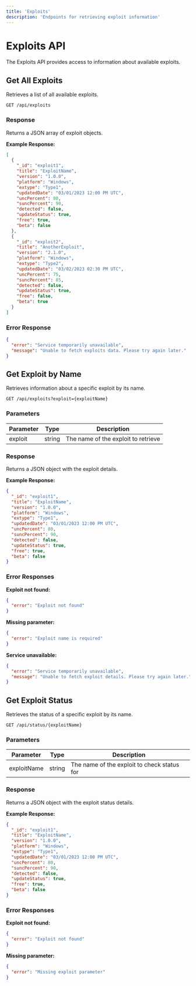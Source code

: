 ```yaml
---
title: 'Exploits'
description: 'Endpoints for retrieving exploit information'
---
```


# Exploits API

The Exploits API provides access to information about available exploits.

## Get All Exploits

Retrieves a list of all available exploits.

```
GET /api/exploits
```

### Response

Returns a JSON array of exploit objects.

**Example Response:**

```json
[
  {
    "_id": "exploit1",
    "title": "ExploitName",
    "version": "1.0.0",
    "platform": "Windows",
    "extype": "Type1",
    "updatedDate": "03/01/2023 12:00 PM UTC",
    "uncPercent": 80,
    "suncPercent": 90,
    "detected": false,
    "updateStatus": true,
    "free": true,
    "beta": false
  },
  {
    "_id": "exploit2",
    "title": "AnotherExploit",
    "version": "2.1.0",
    "platform": "Windows",
    "extype": "Type2",
    "updatedDate": "03/02/2023 02:30 PM UTC",
    "uncPercent": 75,
    "suncPercent": 85,
    "detected": false,
    "updateStatus": true,
    "free": false,
    "beta": true
  }
]
```

### Error Response

```json
{
  "error": "Service temporarily unavailable",
  "message": "Unable to fetch exploits data. Please try again later."
}
```

## Get Exploit by Name

Retrieves information about a specific exploit by its name.

```
GET /api/exploits?exploit={exploitName}
```

### Parameters

| Parameter | Type | Description |
| --------- | ---- | ----------- |
| exploit   | string | The name of the exploit to retrieve |

### Response

Returns a JSON object with the exploit details.

**Example Response:**

```json
{
  "_id": "exploit1",
  "title": "ExploitName",
  "version": "1.0.0",
  "platform": "Windows",
  "extype": "Type1",
  "updatedDate": "03/01/2023 12:00 PM UTC",
  "uncPercent": 80,
  "suncPercent": 90,
  "detected": false,
  "updateStatus": true,
  "free": true,
  "beta": false
}
```

### Error Responses

**Exploit not found:**

```json
{
  "error": "Exploit not found"
}
```

**Missing parameter:**

```json
{
  "error": "Exploit name is required"
}
```

**Service unavailable:**

```json
{
  "error": "Service temporarily unavailable",
  "message": "Unable to fetch exploit details. Please try again later."
}
```

## Get Exploit Status

Retrieves the status of a specific exploit by its name.

```
GET /api/status/{exploitName}
```

### Parameters

| Parameter | Type | Description |
| --------- | ---- | ----------- |
| exploitName | string | The name of the exploit to check status for |

### Response

Returns a JSON object with the exploit status details.

**Example Response:**

```json
{
  "_id": "exploit1",
  "title": "ExploitName",
  "version": "1.0.0",
  "platform": "Windows",
  "extype": "Type1",
  "updatedDate": "03/01/2023 12:00 PM UTC",
  "uncPercent": 80,
  "suncPercent": 90,
  "detected": false,
  "updateStatus": true,
  "free": true,
  "beta": false
}
```

### Error Responses

**Exploit not found:**

```json
{
  "error": "Exploit not found"
}
```

**Missing parameter:**

```json
{
  "error": "Missing exploit parameter"
}
```

